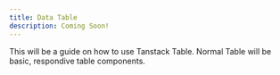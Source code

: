 ```yaml
---
title: Data Table
description: Coming Soon!
---
```


This will be a guide on how to use Tanstack Table. Normal Table will be basic, respondive table components. 